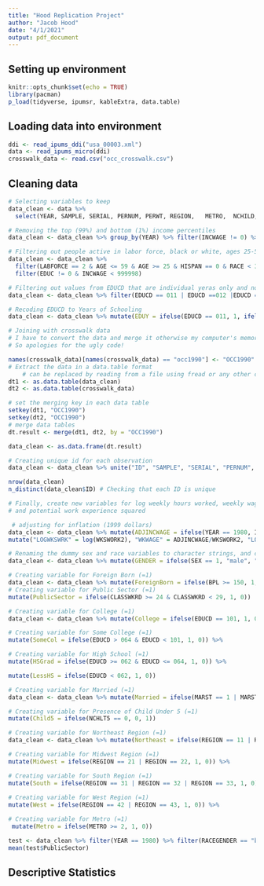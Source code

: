 ```yaml
---
title: "Hood Replication Project"
author: "Jacob Hood"
date: "4/1/2021"
output: pdf_document
---
```


## Setting up environment 
```r
knitr::opts_chunk$set(echo = TRUE)
library(pacman)
p_load(tidyverse, ipumsr, kableExtra, data.table)
```

## Loading data into environment
```r
ddi <- read_ipums_ddi("usa_00003.xml")
data <- read_ipums_micro(ddi)
crosswalk_data <- read.csv("occ_crosswalk.csv")
```

## Cleaning data
```r
# Selecting variables to keep 
data_clean <- data %>%
  select(YEAR, SAMPLE, SERIAL, PERNUM, PERWT, REGION,	METRO,	NCHILD,	NCHLT5,	SEX, AGE,	MARST, RACE, HISPAN, BPL, EDUC, EDUCD, LABFORCE,	CLASSWKR, CLASSWKRD, OCC1990,	WKSWORK2,	UHRSWORK, INCWAGE)
```

```r
# Removing the top (99%) and bottom (1%) income percentiles 
data_clean <- data_clean %>% group_by(YEAR) %>% filter(INCWAGE != 0) %>% filter(INCWAGE < quantile(data_clean$INCWAGE, 0.99) & INCWAGE > quantile(data_clean$INCWAGE, 0.01))
```

```r
# Filtering out people active in labor force, black or white, ages 25-59, and not Hispanic
data_clean <- data_clean %>% 
  filter(LABFORCE == 2 & AGE <= 59 & AGE >= 25 & HISPAN == 0 & RACE < 3) %>%
  filter(EDUC != 0 & INCWAGE < 999998)
```


```r
# Filtering out values from EDUCD that are individual yeras only and not grouped categories, so we can later construct potential work experience variable
data_clean <- data_clean %>% filter(EDUCD == 011 | EDUCD ==012 |EDUCD == 014 | EDUCD ==015 | EDUCD ==016 | EDUCD ==017 | EDUCD ==022 | EDUCD ==023 | EDUCD ==025 | EDUCD ==026 | EDUCD ==030 | EDUCD ==040 |EDUCD == 050 | EDUCD ==060 | EDUCD ==070 |EDUCD == 080 |EDUCD == 090 |EDUCD == 100 |EDUCD == 110 |EDUCD == 111 |EDUCD == 112 |EDUCD == 113 |EDUCD == 114 |EDUCD == 115 |EDUCD == 116) # Removing missing values for education and income
```

```r
# Recoding EDUCD to Years of Schooling
data_clean <- data_clean %>% mutate(EDUY = ifelse(EDUCD == 011, 1, ifelse(EDUCD == 012, 2, ifelse(EDUCD == 014, 3, ifelse(EDUCD == 015, 4, ifelse(EDUCD == 016, 5, ifelse(EDUCD == 017, 6, ifelse(EDUCD == 022, 7, ifelse(EDUCD == 023, 8, ifelse(EDUCD == 025, 9, ifelse(EDUCD == 026, 10, ifelse(EDUCD == 030, 11, ifelse(EDUCD == 040, 12, ifelse(EDUCD == 050, 13, ifelse(EDUCD == 060, 14, ifelse(EDUCD == 070, 15, ifelse(EDUCD == 080, 16, ifelse(EDUCD == 090, 17, ifelse(EDUCD == 100, 18, ifelse(EDUCD == 110, 19, ifelse(EDUCD == 111 | 114, 20, ifelse(EDUCD == 112, 21, ifelse(EDUCD = 113 | 115, 22, 23)))))))))))))))))))))))
```

```r
# Joining with crosswalk data
# I have to convert the data and merge it otherwise my computer's memory gets exhausted
# So apologies for the ugly code!

names(crosswalk_data)[names(crosswalk_data) == "occ1990"] <- "OCC1990"
# Extract the data in a data.table format 
    # can be replaced by reading from a file using fread or any other command to have both data sets as data tables.
dt1 <- as.data.table(data_clean) 
dt2 <- as.data.table(crosswalk_data)

# set the merging key in each data table
setkey(dt1, "OCC1990")
setkey(dt2, "OCC1990")
# merge data tables
dt.result <- merge(dt1, dt2, by = "OCC1990")

data_clean <- as.data.frame(dt.result)
```

```r
# Creating unique id for each observation 
data_clean <- data_clean %>% unite("ID", "SAMPLE", "SERIAL", "PERNUM", remove = T)

nrow(data_clean)
n_distinct(data_clean$ID) # Checking that each ID is unique 
```

```r
# Finally, create new variables for log weekly hours worked, weekly wage, log weekly wage (all adjusted for inflation), potential work experience,
# and potential work experience squared 

 # adjusting for inflation (1999 dollars)
data_clean <- data_clean %>% mutate(ADJINCWAGE = ifelse(YEAR == 1980, INCWAGE*2.295, ifelse(YEAR == 1990, INCWAGE*1.334, INCWAGE*1.000))) %>%
mutate("LOGWKSWRK" = log(WKSWORK2), "WKWAGE" = ADJINCWAGE/WKSWORK2, "LOGWKWAGE" = log(ADJINCWAGE/WKSWORK2), "PWRKEXP" = (AGE - EDUY - 6), "SQ_PWRKEXP" = PWRKEXP^2)
```

```r
# Renaming the dummy sex and race variables to character strings, and creating a new variable for both race and gender
data_clean <- data_clean %>% mutate(GENDER = ifelse(SEX == 1, "male", "female")) %>% mutate(RACE = ifelse(RACE == 1, "white", "black" )) %>% mutate(RACEGENDER = ifelse(GENDER == "male" & RACE == "white", "white male", ifelse(GENDER == "female" & RACE== "white", "white female", ifelse(GENDER == "male" & RACE == "black", "black male", "black female")))) 
```

```r
# Creating variable for Foreign Born (=1)
data_clean <- data_clean %>% mutate(ForeignBorn = ifelse(BPL >= 150, 1, 0)) %>%
# Creating variable for Public Sector (=1)
mutate(PublicSector = ifelse(CLASSWKRD >= 24 & CLASSWKRD < 29, 1, 0))
```

```r
# Creating variable for College (=1)
data_clean <- data_clean %>% mutate(College = ifelse(EDUCD == 101, 1, 0 )) %>%

# Creating variable for Some College (=1)
mutate(SomeCol = ifelse(EDUCD > 064 & EDUCD < 101, 1, 0)) %>%

# Creating variable for High School (=1)
mutate(HSGrad = ifelse(EDUCD >= 062 & EDUCD <= 064, 1, 0)) %>%

mutate(LessHS = ifelse(EDUCD < 062, 1, 0))
```

```r
# Creating variable for Married (=1)
data_clean <- data_clean %>% mutate(Married = ifelse(MARST == 1 | MARST ==2, 1, 0)) %>%

# Creating variable for Presence of Child Under 5 (=1)
mutate(Child5 = ifelse(NCHLT5 == 0, 0, 1))
```

```r
# Creating variable for Northeast Region (=1)
data_clean <- data_clean %>% mutate(Northeast = ifelse(REGION == 11 | REGION == 12, 1, 0)) %>%

# Creating variable for Midwest Region (=1)
mutate(Midwest = ifelse(REGION == 21 | REGION == 22, 1, 0)) %>%

# Creating variable for South Region (=1)
mutate(South = ifelse(REGION == 31 | REGION == 32 | REGION == 33, 1, 0)) %>%
  
# Creating variable for West Region (=1)
mutate(West = ifelse(REGION == 42 | REGION == 43, 1, 0)) %>%

# Creating variable for Metro (=1)
 mutate(Metro = ifelse(METRO >= 2, 1, 0))
```

```r
test <- data_clean %>% filter(YEAR == 1980) %>% filter(RACEGENDER == "black male")
mean(test$PublicSector)
```

## Descriptive Statistics 
```r

```


```r

```


